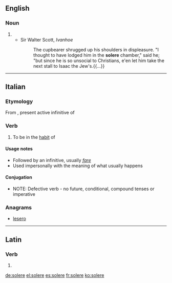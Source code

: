 ==English==

===Noun===
{{en-noun}}

# {{alternative form of|soler}}
#* Sir Walter Scott, ''Ivanhoe''
#*: The cupbearer shrugged up his shoulders in displeasure. "I thought to have lodged him in the '''solere''' chamber," said he; "but since he is so unsocial to Christians, e'en let him take the next stall to Isaac the Jew's.{{...}}

{{Webster 1913}}

----

==Italian==

===Etymology===
From {{etyl|la|it}} {{term|solēre|lang=la}}, present active infinitive of {{term|soleō||be accustomed|lang=la}}

===Verb===
{{it-verb}}

# To be in the [[habit]] of

====Usage notes====
* Followed by an infinitive, usually ''[[fare#Italian|fare]]''
* Used impersonally with the meaning of what usually happens

====Conjugation====
* NOTE: Defective verb - no future, conditional, compound tenses or imperative
{{it-conj-ere|sol|none
|ger=''|presp=''|pastp=solito
|pres1s=soglio|pres2s=suoli|pres3s=suole|pres1p=sogliamo|pres3p=sogliono
|prem3s2=''|prem3p=solerono|prem3p2=''
|fut1s=''|fut2s=''|fut3s=''|fut1p=''|fut2p=''|fut3p=''
|cond1s=''|cond2s=''|cond3s=''|cond1p=''|cond2p=''|cond3p=''
|sub123s=soglia|sub1p=sogliamo|sub2p=sogliate|sub3p=sogliano
|imp2s=''|imp3s=''|imp1p=''|imp2p=''|imp3p=''}}

===Anagrams===
* [[lesero#Italian|lesero]]

----

==Latin==

===Verb===
{{la-verb-form|solēre}}

# {{conjugation of|soleō||pres|act|inf|lang=la}}

[[de:solere]]
[[el:solere]]
[[es:solere]]
[[fr:solere]]
[[ko:solere]]